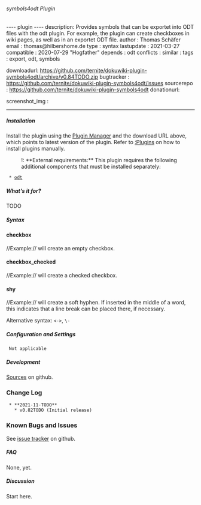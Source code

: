====== symbols4odt Plugin ======

---- plugin ----
description: Provides symbols that can be exportet into ODT files with the odt plugin. For example, the plugin can create checkboxes in wiki pages, as well as in an exportet ODT file.
author     : Thomas Schäfer
email      : thomas@hilbershome.de 
type       : syntax
lastupdate : 2021-03-27
compatible : 2020-07-29 "Hogfather"
depends    : odt
conflicts  : 
similar    : 
tags       : export, odt, symbols

downloadurl: https://github.com/ternite/dokuwiki-plugin-symbols4odt/archive/v0.84TODO.zip
bugtracker : https://github.com/ternite/dokuwiki-plugin-symbols4odt/issues
sourcerepo : https://github.com/ternite/dokuwiki-plugin-symbols4odt
donationurl: 

screenshot_img : 
----

===== Installation =====

Install the plugin using the [[plugin:plugin|Plugin Manager]] and the download URL above, which points to latest version of the plugin. Refer to [[:Plugins]] on how to install plugins manually.

:!: **External requirements:** This plugin requires the following additional components that must be installed separately: 
  * [[odt]]

===== What's it for? =====

TODO

===== Syntax =====

==== checkbox ====

<code>{{checkbox}}</code>

//Example:// <code>{{checkbox}}</code> will create an empty checkbox.

==== checkbox_checked ====

<code>{{checkbox_checked}}</code>

//Example:// <code>{{checkbox}}</code> will create a checked checkbox.

==== shy ====

<code>{{shy}}</code>

//Example:// <code>{{shy}}</code> will create a soft hyphen. If inserted in the middle of a word, this indicates that a line break can be placed there, if necessary. 

Alternative syntax: <code><-></code>, <code>\-</code>

===== Configuration and Settings =====

  Not applicable

===== Development =====

[[https://github.com/ternite/dokuwiki-plugin-symbols4odt|Sources]] on github.

=== Change Log ===

  * **2021-11-TODO**
    * v0.82TODO (Initial release)

=== Known Bugs and Issues ===

See [[https://github.com/ternite/dokuwiki-plugin-symbols4odt/issues|issue tracker]] on github.

===== FAQ =====

None, yet.

===== Discussion =====

Start here.